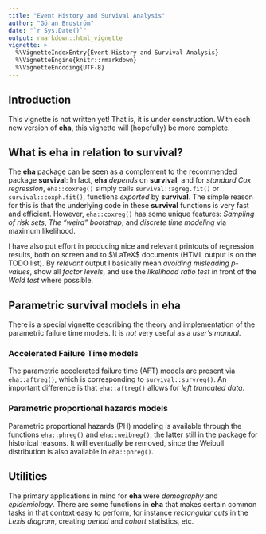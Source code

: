 ```yaml
---
title: "Event History and Survival Analysis"
author: "Göran Broström"
date: "`r Sys.Date()`"
output: rmarkdown::html_vignette
vignette: >
  %\VignetteIndexEntry{Event History and Survival Analysis}
  %\VignetteEngine{knitr::rmarkdown}
  %\VignetteEncoding{UTF-8}
---
```


## Introduction

This vignette is not written yet! That is, it is under construction. With each 
new version of **eha**, this vignette will (hopefully) be more complete. 

## What is **eha** in relation to  **survival**?

The **eha** package can be seen as a complement to the recommended package **survival**: 
In fact, **eha** *depends* on **survival**, and for *standard Cox regression*, 
`eha::coxreg()` simply calls `survival::agreg.fit()` or `survival::coxph.fit()`,
functions *exported* by **survival**. The simple reason for this is that the
underlying code in these **survival** functions is very fast and efficient.
However, `eha::coxreg()` has some unique features: *Sampling of risk sets*, 
*The "weird" bootstrap*, and *discrete time modeling* via maximum likelihood.  

I have also put effort in producing nice and relevant printouts of regression results,
both on screen and to $\LaTeX$ documents (HTML output is on the TODO list). By
*relevant* output I basically mean *avoiding misleading p-values*, show all 
*factor levels*, and use the *likelihood ratio test* in front of the *Wald test* 
where possible. 

## Parametric survival models in **eha**

There is a special vignette describing the theory and implementation of the 
parametric failure time models. It is *not* very useful as a *user's manual*.

### Accelerated Failure Time models

The parametric accelerated failure time (AFT) models are present via `eha::aftreg()`,
which is corresponding to `survival::survreg()`. An important difference is that 
`eha::aftreg()` allows for *left truncated data*.

### Parametric proportional hazards models

Parametric proportional hazards (PH) modeling is available through the functions
`eha::phreg()` and `eha::weibreg()`, the latter still in the package for 
historical reasons. It will eventually be removed, since the Weibull distribution 
is also available in `eha::phreg()`.

## Utilities

The primary applications in mind for **eha** were *demography* and *epidemiology*.
There are some functions in **eha** that makes certain common tasks in that context 
easy to perform, for instance *rectangular cuts* in the *Lexis diagram*, creating 
*period* and *cohort* statistics, etc.
